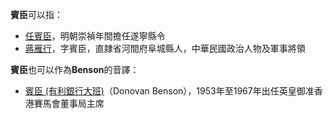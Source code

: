 '''賓臣'''可以指：
*[[任賓臣|任賓臣]]，明朝崇禎年間擔任遂寧縣令
*[[蔣雁行|蔣雁行]]，字賓臣，直隷省河間府阜城縣人，中華民國政治人物及軍事將領

'''賓臣'''也可以作為'''Benson'''的音譯：
*[[賓臣_(有利銀行大班)|賓臣 (有利銀行大班)]]（Donovan Benson），1953年至1967年出任英皇御准香港賽馬會董事局主席

{{disambig|Cat=二字人名消歧義}}